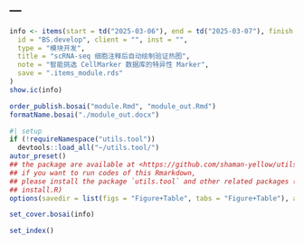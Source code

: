 ---
---

```r
info <- items(start = td("2025-03-06"), end = td("2025-03-07"), finish = td("2025-03-07"),
  id = "BS.develop", client = "", inst = "",
  type = "模块开发",
  title = "scRNA-seq 细胞注释后自动绘制验证热图",
  note = "智能挑选 CellMarker 数据库的特异性 Marker",
  save = ".items_module.rds"
)
show.ic(info)

order_publish.bosai("module.Rmd", "module_out.Rmd")
formatName.bosai("./module_out.docx")
```

```r
#| setup
if (!requireNamespace("utils.tool"))
  devtools::load_all("~/utils.tool/")
autor_preset()
## the package are available at <https://github.com/shaman-yellow/utils.tool>
## if you want to run codes of this Rmarkdown,
## please install the package `utils.tool` and other related packages (run
## install.R)
options(savedir = list(figs = "Figure+Table", tabs = "Figure+Table"), autor_asis = F)
```

```r
set_cover.bosai(info)
```

```r
set_index()
```


